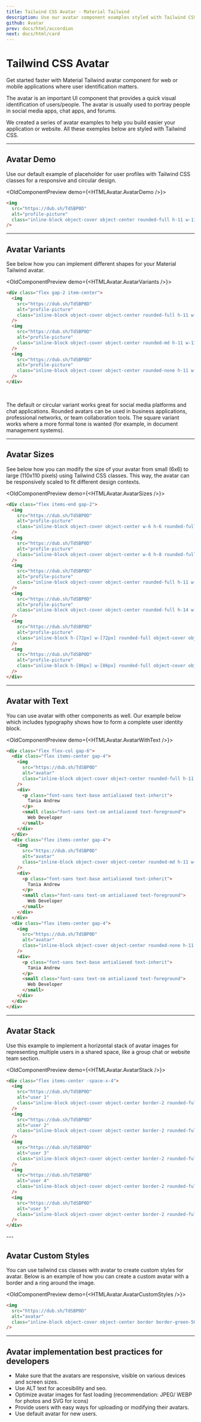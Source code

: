 ```yaml
---
title: Tailwind CSS Avatar - Material Tailwind
description: Use our avatar component examples styled with Tailwind CSS to add a quick visual identification of users or people.
github: Avatar
prev: docs/html/accordion
next: docs/html/card
---
```


# Tailwind CSS Avatar

Get started faster with Material Tailwind avatar component for web or mobile applications where user identification matters.

The avatar is an important UI component that provides a quick visual identification of users/people. The avatar is usually used to portray people in social media apps, chat apps, and forums.

We created a series of avatar examples to help you build easier your application or website. All these exemples below are styled with Tailwind CSS.

---

## Avatar Demo

Use our default example of placeholder for user profiles with Tailwind CSS classes for a responsive and circular design.

<OldComponentPreview demo={<HTMLAvatar.AvatarDemo />}>
```html
<img
  src="https://dub.sh/TdSBP0D"
  alt="profile-picture"
  class="inline-block object-cover object-center rounded-full h-11 w-11"
/>
```
</OldComponentPreview>

---

## Avatar Variants

See below how you can implement different shapes for your Material Tailwind avatar.

<OldComponentPreview demo={<HTMLAvatar.AvatarVariants />}>
```html
<div class="flex gap-2 item-center">
  <img
    src="https://dub.sh/TdSBP0D"
    alt="profile-picture"
    class="inline-block object-cover object-center rounded-full h-11 w-11"
  />
  <img
    src="https://dub.sh/TdSBP0D"
    alt="profile-picture"
    class="inline-block object-cover object-center rounded-md h-11 w-11"
  />
  <img
    src="https://dub.sh/TdSBP0D"
    alt="profile-picture"
    class="inline-block object-cover object-center rounded-none h-11 w-11"
  />
</div>
```
</OldComponentPreview>

<br />

The default or circular variant works great for social media platforms and chat applications. Rounded avatars can be used in business applications, professional networks, or team collaboration tools. The square variant works where a more formal tone is wanted (for example, in document management systems).

---

## Avatar Sizes

See below how you can modify the size of your avatar from small (6x6) to large (110x110 pixels) using Tailwind CSS classes. This way, the avatar can be responsively scaled to fit different design contexts.

<OldComponentPreview demo={<HTMLAvatar.AvatarSizes />}>
```html
<div class="flex items-end gap-2">
  <img
    src="https://dub.sh/TdSBP0D"
    alt="profile-picture"
    class="inline-block object-cover object-center w-6 h-6 rounded-full"
  />
  <img
    src="https://dub.sh/TdSBP0D"
    alt="profile-picture"
    class="inline-block object-cover object-center w-8 h-8 rounded-full"
  />
  <img
    src="https://dub.sh/TdSBP0D"
    alt="profile-picture"
    class="inline-block object-cover object-center rounded-full h-11 w-11"
  />
  <img
    src="https://dub.sh/TdSBP0D"
    alt="profile-picture"
    class="inline-block object-cover object-center rounded-full h-14 w-14"
  />
  <img
    src="https://dub.sh/TdSBP0D"
    alt="profile-picture"
    class="inline-block h-[72px] w-[72px] rounded-full object-cover object-center"
  />
  <img
    src="https://dub.sh/TdSBP0D"
    alt="profile-picture"
    class="inline-block h-[86px] w-[86px] rounded-full object-cover object-center"
  />
</div>
```
</OldComponentPreview>

---

## Avatar with Text

You can use avatar with other components as well. Our example below which includes typography shows how to form a complete user identity block.

<OldComponentPreview demo={<HTMLAvatar.AvatarWithText />}>
```html
<div class="flex flex-col gap-6">
  <div class="flex items-center gap-4">
    <img
      src="https://dub.sh/TdSBP0D"
      alt="avatar"
      class="inline-block object-cover object-center rounded-full h-11 w-11"
    />
    <div>
      <p class="font-sans text-base antialiased text-inherit">
        Tania Andrew
      </p>
      <small class="font-sans text-sm antialiased text-foreground">
        Web Developer
      </small>
    </div>
  </div>
  <div class="flex items-center gap-4">
    <img
      src="https://dub.sh/TdSBP0D"
      alt="avatar"
      class="inline-block object-cover object-center rounded-md h-11 w-11"
    />
    <div>
      <p class="font-sans text-base antialiased text-inherit">
        Tania Andrew
      </p>
      <small class="font-sans text-sm antialiased text-foreground">
        Web Developer
      </small>
    </div>
  </div>
  <div class="flex items-center gap-4">
    <img
      src="https://dub.sh/TdSBP0D"
      alt="avatar"
      class="inline-block object-cover object-center rounded-none h-11 w-11"
    />
    <div>
      <p class="font-sans text-base antialiased text-inherit">
        Tania Andrew
      </p>
      <small class="font-sans text-sm antialiased text-foreground">
        Web Developer
      </small>
    </div>
  </div>
</div>
```
</OldComponentPreview>

---

## Avatar Stack

Use this example to implement a horizontal stack of avatar images for representing multiple users in a shared space, like a group chat or website team section.

<OldComponentPreview demo={<HTMLAvatar.AvatarStack />}>
```html
<div class="flex items-center -space-x-4">
  <img
    src="https://dub.sh/TdSBP0D"
    alt="user 1"
    class="inline-block object-cover object-center border-2 rounded-full h-11 w-11 border-secondary hover:z-10 focus:z-10"
  />
  <img
    src="https://dub.sh/TdSBP0D"
    alt="user 2"
    class="inline-block object-cover object-center border-2 rounded-full h-11 w-11 border-secondary hover:z-10 focus:z-10"
  />
  <img
    src="https://dub.sh/TdSBP0D"
    alt="user 3"
    class="inline-block object-cover object-center border-2 rounded-full h-11 w-11 border-secondary hover:z-10 focus:z-10"
  />
  <img
    src="https://dub.sh/TdSBP0D"
    alt="user 4"
    class="inline-block object-cover object-center border-2 rounded-full h-11 w-11 border-secondary hover:z-10 focus:z-10"
  />
  <img
    src="https://dub.sh/TdSBP0D"
    alt="user 5"
    class="inline-block object-cover object-center border-2 rounded-full h-11 w-11 border-secondary hover:z-10 focus:z-10"
  />
</div>
```
</OldComponentPreview>
---

## Avatar Custom Styles

You can use tailwind css classes with avatar to create custom styles for avatar. Below is an example of how you can create a custom avatar with a border and a ring around the image.

<OldComponentPreview demo={<HTMLAvatar.AvatarCustomStyles />}>
```html
<img
  src="https://dub.sh/TdSBP0D"
  alt="avatar"
  class="inline-block object-cover object-center border border-green-500 rounded-full h-14 w-14 ring-4 ring-green-500/20"
/>
```
</OldComponentPreview>

---

## Avatar implementation best practices for developers

- Make sure that the avatars are responsive, visible on various devices and screen sizes.
- Use ALT text for accesibility and seo.
- Optimize avatar images for fast loading (recommendation: JPEG/ WEBP for photos and SVG for icons)
- Provide users with easy ways for uploading or modifying their avatars.
- Use default avatar for new users.